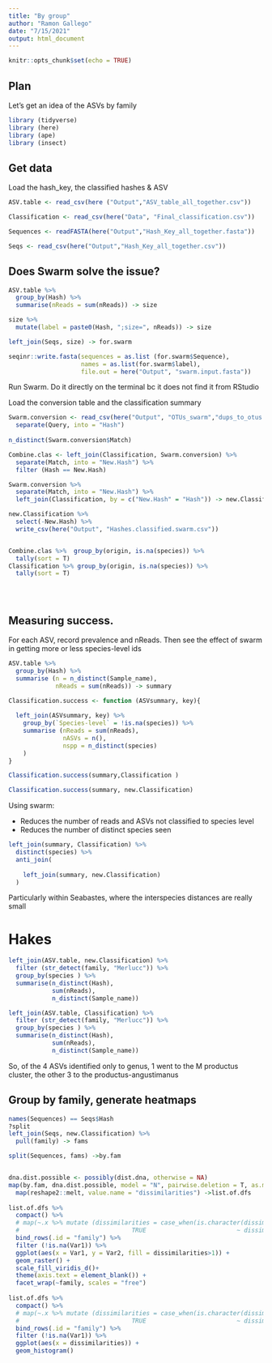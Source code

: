 ```yaml
---
title: "By group"
author: "Ramon Gallego"
date: "7/15/2021"
output: html_document
---
```


```r
knitr::opts_chunk$set(echo = TRUE)
```

## Plan

Let's get an idea of the ASVs by family
```r
library (tidyverse)
library (here)
library (ape)
library (insect)

```

## Get data

Load the hash_key, the classified hashes & ASV

```r

ASV.table <- read_csv(here ("Output","ASV_table_all_together.csv"))

Classification <- read_csv(here("Data", "Final_classification.csv"))

Sequences <- readFASTA(here("Output","Hash_Key_all_together.fasta"))

Seqs <- read_csv(here("Output","Hash_Key_all_together.csv"))

```

## Does Swarm solve the issue?

```r
ASV.table %>% 
  group_by(Hash) %>% 
  summarise(nReads = sum(nReads)) -> size

size %>% 
  mutate(label = paste0(Hash, ";size=", nReads)) -> size

left_join(Seqs, size) -> for.swarm

seqinr::write.fasta(sequences = as.list (for.swarm$Sequence),
                    names = as.list(for.swarm$label),
                    file.out = here("Output", "swarm.input.fasta"))

```

Run Swarm. Do it directly on the terminal bc it does not find it from RStudio

<!-- ```{bash} -->

<!-- bash /Users/ramon.gallegosimon/Projects/banzai/scripts/OTU_clustering/cluster_swarm.sh \ -->
<!--  /Users/ramon.gallegosimon/Projects/eDNA-Hake/Output/swarm.input.fasta -->

<!-- ``` -->


Load the conversion table and the classification summary

```r
Swarm.conversion <- read_csv(here("Output", "OTUs_swarm","dups_to_otus.csv")) %>% 
  separate(Query, into = "Hash")
  
n_distinct(Swarm.conversion$Match)

```
```r

Combine.clas <- left_join(Classification, Swarm.conversion) %>% 
  separate(Match, into = "New.Hash") %>% 
  filter (Hash == New.Hash) 

Swarm.conversion %>% 
  separate(Match, into = "New.Hash") %>% 
  left_join(Classification, by = c("New.Hash" = "Hash")) -> new.Classification

new.Classification %>% 
  select(-New.Hash) %>% 
  write_csv(here("Output", "Hashes.classified.swarm.csv"))


Combine.clas %>%  group_by(origin, is.na(species)) %>% 
  tally(sort = T)
Classification %>% group_by(origin, is.na(species)) %>% 
  tally(sort = T)


  
```

## Measuring success.

For each ASV, record prevalence and nReads. Then see the effect of swarm in getting more or less species-level ids

```r
ASV.table %>% 
  group_by(Hash) %>% 
  summarise (n = n_distinct(Sample_name),
             nReads = sum(nReads)) -> summary

Classification.success <- function (ASVsummary, key){
  
  left_join(ASVsummary, key) %>% 
    group_by(`Species-level` = !is.na(species)) %>% 
    summarise (nReads = sum(nReads),
               nASVs = n(), 
               nspp = n_distinct(species)
    )
}

Classification.success(summary,Classification )

Classification.success(summary, new.Classification)

```

Using swarm:

 - Reduces the number of reads and ASVs not classified to species level
 - Reduces the number of distinct species seen
 
```r
left_join(summary, Classification) %>% 
  distinct(species) %>% 
  anti_join(
    
    left_join(summary, new.Classification)
  )
```
 
Particularly within Seabastes, where the interspecies distances are really small

# Hakes

```r
left_join(ASV.table, new.Classification) %>% 
  filter (str_detect(family, "Merlucc")) %>% 
  group_by(species ) %>% 
  summarise(n_distinct(Hash),
            sum(nReads),
            n_distinct(Sample_name))
```

```r
left_join(ASV.table, Classification) %>% 
  filter (str_detect(family, "Merlucc")) %>% 
  group_by(species ) %>% 
  summarise(n_distinct(Hash),
            sum(nReads),
            n_distinct(Sample_name))
```

So, of the 4 ASVs identified only to genus, 1 went to the M productus cluster, the other 3 to the productus-angustimanus

## Group by family, generate heatmaps

```r
names(Sequences) == Seqs$Hash
?split
left_join(Seqs, new.Classification) %>% 
  pull(family) -> fams

split(Sequences, fams) ->by.fam


dna.dist.possible <- possibly(dist.dna, otherwise = NA)
map(by.fam, dna.dist.possible, model = "N", pairwise.deletion = T, as.matrix = T) %>% 
  map(reshape2::melt, value.name = "dissimilarities") ->list.of.dfs
  
list.of.dfs %>% 
  compact() %>% 
  # map(~.x %>% mutate (dissimilarities = case_when(is.character(dissimilarities)~ "200", 
  #                               TRUE                         ~ dissimilarities))) %>% 
  bind_rows(.id = "family") %>% 
  filter (!is.na(Var1)) %>% 
  ggplot(aes(x = Var1, y = Var2, fill = dissimilarities>1)) +
  geom_raster() +
  scale_fill_viridis_d()+
  theme(axis.text = element_blank()) +
  facet_wrap(~family, scales = "free")
  
list.of.dfs %>% 
  compact() %>% 
  # map(~.x %>% mutate (dissimilarities = case_when(is.character(dissimilarities)~ "200", 
  #                               TRUE                         ~ dissimilarities))) %>% 
  bind_rows(.id = "family") %>% 
  filter (!is.na(Var1)) %>% 
  ggplot(aes(x = dissimilarities)) +
  geom_histogram()
```

